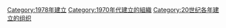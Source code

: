 {{Commonscat|Organizations established in 1978}}
{{Cat topic in year|topic=建立的組織|year=1978}}
[[Category:1978年建立|Category:1978年建立]]
[[Category:1970年代建立的組織|Category:1970年代建立的組織]]
[[Category:20世纪各年建立的组织|Category:20世纪各年建立的组织]]